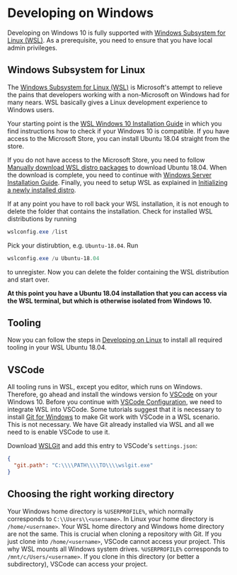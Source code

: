 

<Head>
  <title>{name}</title>
</Head>

# Developing on Windows

Developing on Windows 10 is fully supported with [Windows Subsystem for Linux (WSL)](https://docs.microsoft.com/en-us/windows/wsl/install-win10).  As a prerequisite, you need to ensure that you have local admin privileges.

## Windows Subsystem for Linux

The [Windows Subsystem for Linux (WSL)](https://docs.microsoft.com/en-us/windows/wsl/about) is Microsoft's attempt to relieve the pains that developers working with a non-Microsoft on Windows had for many nears. WSL basically gives a Linux development experience to Windows users.

Your starting point is the [WSL Windows 10 Installation Guide](https://docs.microsoft.com/en-us/windows/wsl/install-win10) in which you find instructions how to check if your Windows 10 is compatible. If you have access to the Microsoft Store, you can install Ubuntu 18.04 straight from the store.

If you do not have access to the Microsoft Store, you need to follow [Manually download WSL distro packages](https://docs.microsoft.com/en-us/windows/wsl/install-manual) to download Ubuntu 18.04. When the download is complete, you need to continue with [Windows Server Installation Guide](https://docs.microsoft.com/en-us/windows/wsl/install-on-server). Finally, you need to setup WSL as explained in [Initializing a newly installed distro](https://docs.microsoft.com/en-us/windows/wsl/initialize-distro).

If at any point you have to roll back your WSL installation, it is not enough to delete the folder that contains the installation. Check for installed WSL distributions by running

```powershell
wslconfig.exe /list
```

Pick your distirubtion, e.g. `Ubuntu-18.04`. Run

```powershell
wslconfig.exe /u Ubuntu-18.04
```

to unregister. Now you can delete the folder containing the WSL distribution and start over.

**At this point you have a Ubuntu 18.04 installation that you can access via the WSL terminal, but which is otherwise isolated from Windows 10.**

## Tooling

Now you can follow the steps in [Developing on Linux](/linux) to install all required tooling in your WSL Ubuntu 18.04.

## VSCode

All tooling runs in WSL, except you editor, which runs on Windows. Therefore, go ahead and install the windows version fo [VSCode](https://code.visualstudio.com/) on your Windows 10. Before you continue with [VSCode Configuration](/vscode), we need to integrate WSL into VSCode. Some tutorials suggest that it is necessary to install [Git for Windows](https://git-scm.com/download/win) to make Git work with VSCode in a WSL scenario. This is not necessary. We have Git already installed via WSL and all we need to is enable VSCode to use it.

Download [WSLGit](https://github.com/andy-5/wslgit) and add this entry to VSCode's `settings.json`:

```json
{
  "git.path": "C:\\\\PATH\\\\TO\\\\wslgit.exe"
}
```

## Choosing the right working directory

Your Windows home directory is `%USERPROFILE%`, which normally corresponds to `C:\\Users\\<username>`. In Linux your home directory is `/home/<username>`. Your WSL home directory and Windows home directory are not the same. This is crucial when cloning a repository with Git. If you just clone into `/home/<username>`, VSCode cannot access your project. This why WSL mounts all Windows system drives. `%USERPROFILE%` corresponds to `/mnt/c/Users/<username>`. If you clone in this directory (or better a subdirectory), VSCode can access your project.

